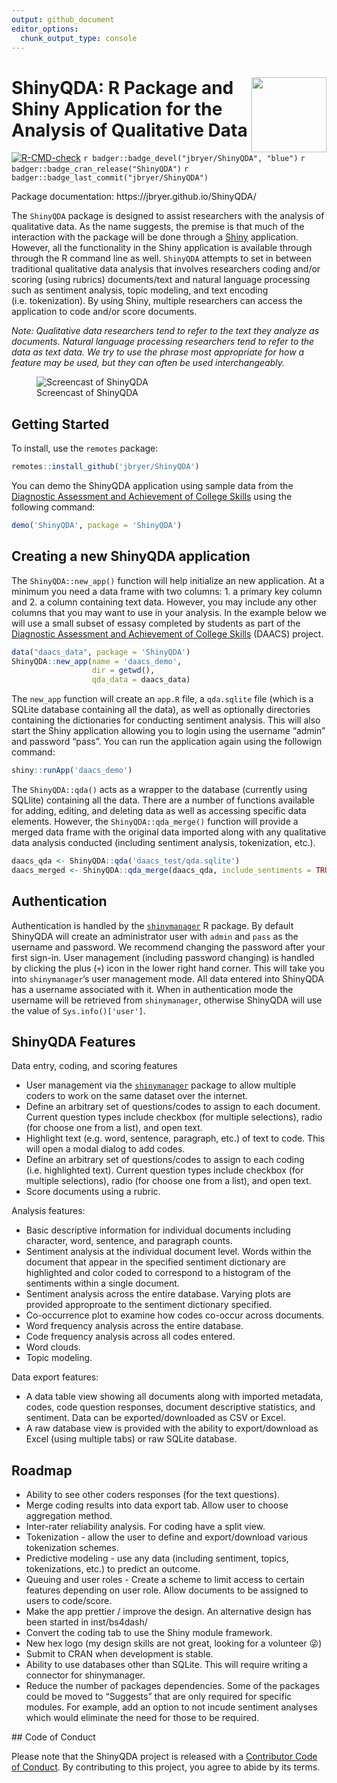 ```yaml
---
output: github_document
editor_options: 
  chunk_output_type: console
---
```



# <img src="man/figures/ShinyQDA.png" align="right" width="120" align="right" /> ShinyQDA: R Package and Shiny Application for the Analysis of Qualitative Data

<!-- badges: start -->

[![R-CMD-check](https://github.com/jbryer/ShinyQDA/actions/workflows/R-CMD-check.yaml/badge.svg)](https://github.com/jbryer/ShinyQDA/actions/workflows/R-CMD-check.yaml)
`r badger::badge_devel("jbryer/ShinyQDA", "blue")`
`r badger::badge_cran_release("ShinyQDA")`
`r badger::badge_last_commit("jbryer/ShinyQDA")`
<!-- badges: end -->

Package documentation: https://jbryer.github.io/ShinyQDA/

The `ShinyQDA` package is designed to assist researchers with the analysis of qualitative data. As the name suggests, the premise is that much of the interaction with the package will be done through a [Shiny](https://shiny.rstudio.com) application. However, all the functionality in the Shiny application is available through through the R command line as well. `ShinyQDA` attempts to set in between traditional qualitative data analysis that involves researchers coding and/or scoring (using rubrics) documents/text and natural language processing such as sentiment analysis, topic modeling, and text encoding (i.e. tokenization). By using Shiny, multiple researchers can access the application to code and/or score documents. 

*Note: Qualitative data researchers tend to refer to the text they analyze as documents. Natural language processing researchers tend to refer to the data as text data. We try to use the phrase most appropriate for how a feature may be used, but they can often be used interchangeably.*


![Screencast of ShinyQDA](man/figures/ShinyQDA_screencast.gif)

## Getting Started

To install, use the `remotes` package:

```r
remotes::install_github('jbryer/ShinyQDA')
```

You can demo the ShinyQDA application using sample data from the [Diagnostic Assessment and Achievement of College Skills](https://daacs.net) using the following command:

```r
demo('ShinyQDA', package = 'ShinyQDA')
```

## Creating a new ShinyQDA application

The `ShinyQDA::new_app()` function will help initialize an new application. At a minimum you need a data frame with two columns: 1. a primary key column and 2. a column containing text data. However, you may include any other columns that you may want to use in your analysis. In the example below we will use a small subset of essasy completed by students as part of the [Diagnostic Assessment and Achievement of College Skills](https://daacs.net) (DAACS) project. 

```r
data("daacs_data", package = 'ShinyQDA')
ShinyQDA::new_app(name = 'daacs_demo',
				  dir = getwd(),
				  qda_data = daacs_data)
```

The `new_app` function will create an `app.R` file, a `qda.sqlite` file (which is a SQLite database containing all the data), as well as optionally directories containing the dictionaries for conducting sentiment analysis. This will also start the Shiny application allowing you to login using the username "admin" and password "pass". You can run the application again using the followign command:

```r
shiny::runApp('daacs_demo')
```

The `ShinyQDA::qda()` acts as a wrapper to the database (currently using SQLlite) containing all the data. There are a number of functions available for adding, editing, and deleting data as well as accessing specific data elements. However, the `ShinyQDA::qda_merge()` function will provide a merged data frame with the original data imported along with any qualitative data analysis conducted (including sentiment analysis, tokenization, etc.).

```r
daacs_qda <- ShinyQDA::qda('daacs_test/qda.sqlite')
daacs_merged <- ShinyQDA::qda_merge(daacs_qda, include_sentiments = TRUE)
```

## Authentication

Authentication is handled by the [`shinymanager`](https://datastorm-open.github.io/shinymanager/) R package. By default ShinyQDA will create an administrator user with `admin` and `pass` as the username and password. We recommend changing the password after your first sign-in. User management (including password changing) is handled by clicking the plus (`+`) icon in the lower right hand corner. This will take you into `shinymanager`'s user management mode. All data entered into ShinyQDA has a username associated with it. When in authentication mode the username will be retrieved from `shinymanager`, otherwise ShinyQDA will use the value of `Sys.info()['user']`.

## ShinyQDA Features

Data entry, coding, and scoring features

* User management via the [`shinymanager`](https://datastorm-open.github.io/shinymanager/) package to allow multiple coders to work on the same dataset over the internet.
* Define an arbitrary set of questions/codes to assign to each document. Current question types include checkbox (for multiple selections), radio (for choose one from a list), and open text.
* Highlight text (e.g. word, sentence, paragraph, etc.) of text to code. This will open a modal dialog to add codes.
* Define an arbitrary set of questions/codes to assign to each coding (i.e. highlighted text).  Current question types include checkbox (for multiple selections), radio (for choose one from a list), and open text.
* Score documents using a rubric.

Analysis features: 

* Basic descriptive information for individual documents including character, word, sentence, and paragraph counts.
* Sentiment analysis at the individual document level. Words within the document that appear in the specified sentiment dictionary are highlighted and color coded to correspond to a histogram of the sentiments within a single document.
* Sentiment analysis across the entire database. Varying plots are provided approproate to the sentiment dictionary specified.
* Co-occurrence plot to examine how codes co-occur across documents.
* Word frequency analysis across the entire database.
* Code frequency analysis across all codes entered.
* Word clouds.
* Topic modeling.

Data export features:

* A data table view showing all documents along with imported metadata, codes, code question responses, document descriptive statistics, and sentiment. Data can be exported/downloaded as CSV or Excel.
* A raw database view is provided with the ability to export/download as Excel (using multiple tabs) or raw SQLite database.

## Roadmap

* Ability to see other coders responses (for the text questions).
* Merge coding results into data export tab. Allow user to choose aggregation method.
* Inter-rater reliability analysis. For coding have a split view.
* Tokenization - allow the user to define and export/download various tokenization schemes.
* Predictive modeling - use any data (including sentiment, topics, tokenizations, etc.) to predict an outcome.
* Queuing and user roles - Create a scheme to limit access to certain features depending on user role. Allow documents to be assigned to users to code/score.
* Make the app prettier / improve the design. An alternative design has been started in inst/bs4dash/
* Convert the coding tab to use the Shiny module framework.
* New hex logo (my design skills are not great, looking for a volunteer 😜)
* Submit to CRAN when development is stable.
* Ability to use databases other than SQLite. This will require writing a connector for shinymanager.
* Reduce the number of packages dependencies. Some of the packages could be moved to "Suggests" that are only required for specific modules. For example, add an option to not incude sentiment analyses which would eliminate the need for those to be required.


 ## Code of Conduct
  
Please note that the ShinyQDA project is released with a [Contributor Code of Conduct](https://jbryer.github.io/ShinyQDA/CODE_OF_CONDUCT.html). By contributing to this project, you agree to abide by its terms.
